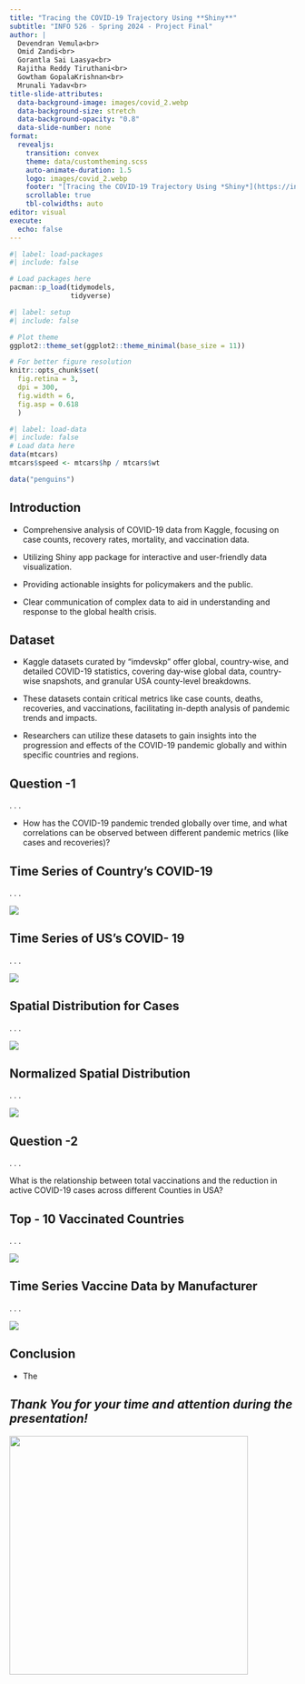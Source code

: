 ```yaml
---
title: "Tracing the COVID-19 Trajectory Using **Shiny**"
subtitle: "INFO 526 - Spring 2024 - Project Final"
author: |
  Devendran Vemula<br>
  Omid Zandi<br>
  Gorantla Sai Laasya<br>
  Rajitha Reddy Tiruthani<br>
  Gowtham GopalaKrishnan<br>
  Mrunali Yadav<br>
title-slide-attributes:
  data-background-image: images/covid_2.webp
  data-background-size: stretch
  data-background-opacity: "0.8"
  data-slide-number: none
format:
  revealjs:
    transition: convex
    theme: data/customtheming.scss
    auto-animate-duration: 1.5
    logo: images/covid_2.webp
    footer: "[Tracing the COVID-19 Trajectory Using *Shiny*](https://info-526-s24.github.io/project-final-GraphGeeks/)"
    scrollable: true
    tbl-colwidths: auto
editor: visual
execute:
  echo: false
---
```



```r
#| label: load-packages
#| include: false

# Load packages here
pacman::p_load(tidymodels,
               tidyverse)

```

```r
#| label: setup
#| include: false

# Plot theme
ggplot2::theme_set(ggplot2::theme_minimal(base_size = 11))

# For better figure resolution
knitr::opts_chunk$set(
  fig.retina = 3, 
  dpi = 300, 
  fig.width = 6, 
  fig.asp = 0.618 
  )
```

```r
#| label: load-data
#| include: false
# Load data here
data(mtcars)
mtcars$speed <- mtcars$hp / mtcars$wt

data("penguins")
```

## Introduction

-   Comprehensive analysis of COVID-19 data from Kaggle, focusing on case counts, recovery rates, mortality, and vaccination data.

-   Utilizing Shiny app package for interactive and user-friendly data visualization.

-   Providing actionable insights for policymakers and the public.

-   Clear communication of complex data to aid in understanding and response to the global health crisis.

## Dataset

-   Kaggle datasets curated by "imdevskp" offer global, country-wise, and detailed COVID-19 statistics, covering day-wise global data, country-wise snapshots, and granular USA county-level breakdowns.

-   These datasets contain critical metrics like case counts, deaths, recoveries, and vaccinations, facilitating in-depth analysis of pandemic trends and impacts.

-   Researchers can utilize these datasets to gain insights into the progression and effects of the COVID-19 pandemic globally and within specific countries and regions.

## Question -1

. . .

-   How has the COVID-19 pandemic trended globally over time, and what correlations can be observed between different pandemic metrics (like cases and recoveries)?

## Time Series of Country's COVID-19

. . .

![](images/clipboard-3950227123.png)

## Time Series of US's COVID- 19

. . .

![](images/clipboard-1312047739.png)

## Spatial Distribution for Cases

. . .

![](images/clipboard-1751926279.png)

## Normalized Spatial Distribution

. . .

![](images/clipboard-3291235951.png)

## Question -2

. . .

What is the relationship between total vaccinations and the reduction in active COVID-19 cases across different Counties in USA?

## Top - 10 Vaccinated Countries

. . .

![](images/clipboard-2859841875.png)

## Time Series Vaccine Data by Manufacturer

. . .

![](images/clipboard-1209656722.png)

## **Conclusion**

-   The

## *Thank You for your time and attention during the presentation!*

![](images/vaccine.gif){fig-align="center" width="420"}
